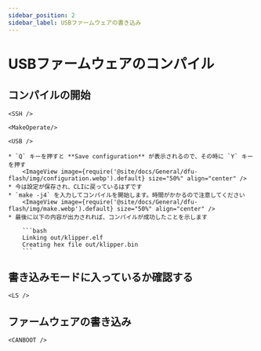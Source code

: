```yaml
---
sidebar_position: 2
sidebar_label: USBファームウェアの書き込み
---
```




# USBファームウェアのコンパイル


## コンパイルの開始

    <SSH />

    <MakeOperate/>

    <USB />

    * `Q` キーを押すと **Save configuration** が表示されるので、その時に `Y` キーを押す
        <ImageView image={require('@site/docs/General/dfu-flash/img/configuration.webp').default} size="50%" align="center" />
    * 今は設定が保存され、CLIに戻っているはずです
    * `make -j4` を入力してコンパイルを開始します。時間がかかるので注意してください
        <ImageView image={require('@site/docs/General/dfu-flash/img/make.webp').default} size="50%" align="center" />
    * 最後に以下の内容が出力されれば、コンパイルが成功したことを示します

        ```bash
        Linking out/klipper.elf
        Creating hex file out/klipper.bin
        ```

## 書き込みモードに入っているか確認する

    <LS />

## ファームウェアの書き込み
    
    <CANBOOT />